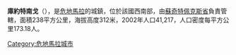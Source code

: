 '''庫約特南戈'''（{{lang-es|Cuyotenango}}），是[[危地馬拉|危地馬拉]]的城鎮，位於該國西南部，由[[蘇奇特佩克斯省|蘇奇特佩克斯省]]負責管轄，面積238平方公里，海拔高度312米，2002年人口41,217，人口密度每平方公里173.18人。

{{coord|14|32|N|91|34|W|display=title|region:GT_type:city_source:GNS-enwiki}}

{{Guatemala-geo-stub}}
[[Category:危地馬拉城市|Category:危地馬拉城市]]